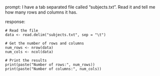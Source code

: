 prompt:
I have a tab separated file called "subjects.txt". Read it and tell me how many rows and columns it has. 

response:
```
# Read the file
data <- read.delim("subjects.txt", sep = "\t")

# Get the number of rows and columns
num_rows <- nrow(data)
num_cols <- ncol(data)

# Print the results
print(paste("Number of rows:", num_rows))
print(paste("Number of columns:", num_cols))
```

